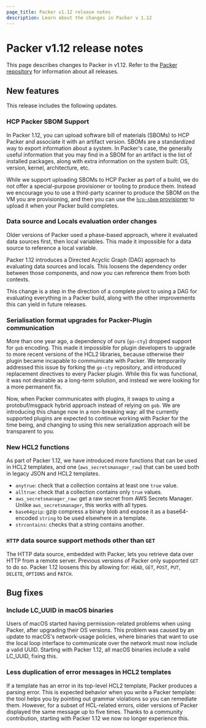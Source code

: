```yaml
---
page_title: Packer v1.12 release notes
description: Learn about the changes in Packer v 1.12
---
```


# Packer v1.12 release notes

This page describes changes to Packer in v1.12. Refer to the [Packer repository](https://github.com/hashicorp/packer/releases) for information about all releases.

## New features

This release includes the following updates.

### HCP Packer SBOM Support

In Packer 1.12, you can upload software bill of materials (SBOMs) to HCP Packer and associate it with an artifact version.
SBOMs are a standardized way to export information about a system.
In Packer's case, the generally useful information that you may find in a SBOM for an artifact is the list of installed packages, along with extra information on the system built: OS, version, kernel, architecture, etc.

While we support uploading SBOMs to HCP Packer as part of a build, we do not offer a special-purpose provisioner or tooling to produce them.
Instead we encourage you to use a third-party scanner to produce the SBOM on the VM you are provisioning, and then you can use the [`hcp-sbom` provisioner](https://developer.hashicorp.com/packer/docs/provisioners/hcp-sbom) to upload it when your Packer build completes.

### Data source and Locals evaluation order changes

Older versions of Packer used a phase-based approach, where it evaluated data sources first, then local variables.
This made it impossible for a data source to reference a local variable.

Packer 1.12 introduces a Directed Acyclic Graph (DAG) approach to evaluating data sources and locals.
This loosens the dependency order between those components, and now you can reference them from both contexts.

This change is a step in the direction of a complete pivot to using a DAG for evaluating everything in a Packer build, along with the other improvements this can yield in future releases.

### Serialisation format upgrades for Packer-Plugin communication

More than one year ago, a dependency of ours (`go-cty`) dropped support for `gob` encoding.
This made it impossible for plugin developers to upgrade to more recent versions of the HCL2 libraries, because otherwise their plugin became incapable to commuinicate with Packer.
We temporarily addressed this issue by forking the `go-cty` repository, and introduced replacement directives to every Packer plugin.
While this fix was functional, it was not desirable as a long-term solution, and instead we were looking for a more permanent fix.

Now, when Packer communicates with plugins, it swaps to using a protobuf/msgpack hybrid approach instead of relying on `gob`.
We are introducing this change now in a non-breaking way: all the currently supported plugins are expected to continue working with Packer for the time being, and changing to using this new serialization approach will be transparent to you.

### New HCL2 functions

As part of Packer 1.12, we have introduced more functions that can be used in HCL2 templates, and one (`aws_secretsmanager_raw`) that can be used both in legacy JSON and HCL2 templates.

* `anytrue`: check that a collection contains at least one `true` value.
* `alltrue`: check that a collection contains only `true` values.
* `aws_secretsmanager_raw`: get a raw secret from AWS Secrets Manager. Unlike `aws_secretsmanager`, this works with all types.
* `base64gzip`: gzip compress a binary blob and expose it as a base64-encoded `string` to be used elsewhere in a template.
* `strcontains`: checks that a string contains another.

### `HTTP` data source support methods other than `GET`

The HTTP data source, embedded with Packer, lets you retrieve data over HTTP from a remote server.
Previous versions of Packer only supported `GET` to do so. Packer 1.12 loosens this by allowing for: `HEAD`, `GET`, `POST`, `PUT`, `DELETE`, `OPTIONS` and `PATCH`.

## Bug fixes

### Include LC_UUID in macOS binaries

Users of macOS started having permission-related problems when using Packer, after upgrading their OS versions.
This problem was caused by an update to macOS's network-usage policies, where binaries that want to use the local loop interface to communicate over the network must now include a valid UUID.
Starting with Packer 1.12, all macOS binaries include a valid LC_UUID, fixing this.

### Less duplication of error messages in HCL2 templates

If a template has an error in its top-level HCL2 template, Packer produces a parsing error.
This is expected behavior when you write a Packer template: the tool helps you by pointing out grammar violations so you can remediate them.
However, for a subset of HCL-related errors, older versions of Packer displayed the same message up to five times.
Thanks to a community contribution, starting with Packer 1.12 we now no longer experience this.
